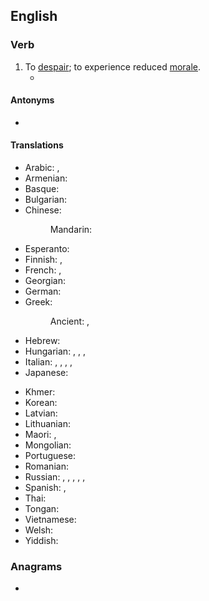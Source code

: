 ==English==

===Verb===
{{en-verb|lose<,,lost> heart}}

# To [[despair]]; to experience reduced [[morale]].
#* {{quote-book
|en
|year=2008
|author=Sue Grafton
|title=J is for Judgment
|chapter=
|url=http://books.google.com/books?id=0ve5YB4pvOQC&pg=PA159&dq=%22we'd+have+lost+heart%22&hl=en&ei=X00NTeDnHc2hnweesZCtDg&sa=X&oi=book_result&ct=result&resnum=1&ved=0CCYQ6AEwAA#v=onepage&q=%22we'd%20have%20lost%20heart%22&f=false
|isbn=
|page=159
|passage=There's nothing so humbling as being a dunce in a foreign tongue, and if it weren't for her compassion, we'd have '''lost heart''' after two weeks.}}

====Antonyms====
* {{l|en|take heart}}

====Translations====
{{trans-top|to despair}}
* Arabic: {{t|ar|يَئِسَ}}, {{t|ar|أُحْبِطَ}}
* Armenian: {{t-needed|hy}}
* Basque: {{t-needed|eu}}
* Bulgarian: {{t-needed|bg}}
* Chinese:
*: Mandarin: {{t+|cmn|灰心|tr=huīxīn}}
* Esperanto: {{t-needed|eo}}
* Finnish: {{t|fi|[[tulla]] [[epätoivoiseksi]]}}, {{t|fi|[[vaipua]] [[epätoivoon]]}}
* French: {{t+|fr|désespérer}}, {{t|fr|[[se]] [[décourager]]}}
* Georgian: {{t-needed|ka}}
* German: {{t|de|den Mut verlieren}}
* Greek:
*: Ancient: {{t|grc|ἀθυμέω}}, {{t|grc|ἐκκακέω}}
* Hebrew: {{t-needed|he}}
* Hungarian: {{t+|hu|elkedvetlenedik}}, {{t+|hu|elcsügged}}, {{t+|hu|elbátortalanodik}}, {{t|hu|elszontyolodik}}
* Italian: {{t|it|accasciarsi}}, {{t+|it|disperarsi}}, {{t+|it|abbattersi}}, {{t|it|scoraggiarsi}}, {{t|it|sfiduciarsi}}
* Japanese: {{t-needed|ja}}
{{trans-mid}}
* Khmer: {{t|km|អស់​កម្លាំងចិត្ដ|tr=ɑh kɑmlang cət}}
* Korean: {{t-needed|ko}}
* Latvian: {{t-needed|lv}}
* Lithuanian: {{t-needed|lt}}
* Maori: {{t|mi|takarure}}, {{t|mi|tārure}}
* Mongolian: {{t-needed|mn}}
* Portuguese: {{t-needed|pt}}
* Romanian: {{t|ro|[[se]] [[descuraja]]}}
* Russian: {{t+|ru|па́дать ду́хом|impf}}, {{t|ru|упа́сть ду́хом|pf}}, {{t+|ru|отча́иваться|impf}}, {{t+|ru|отча́яться|pf}}, {{t+|ru|опуска́ть ру́ки|impf}}, {{t+|ru|опусти́ть ру́ки|pf}}
* Spanish: {{t+|es|desesperarse}}, {{t+|es|desanimarse}}
* Thai: {{t-needed|th}}
* Tongan: {{t-needed|to}}
* Vietnamese: {{t-needed|vi}}
* Welsh: {{t+|cy|digalonni}}
* Yiddish: {{t|yi|אַראָפּפֿאַלן בײַ זיך}}
{{trans-bottom}}

===Anagrams===
* {{anagrams|en|a=aeehlorst|trehalose}}

{{topics|en|Emotions}}